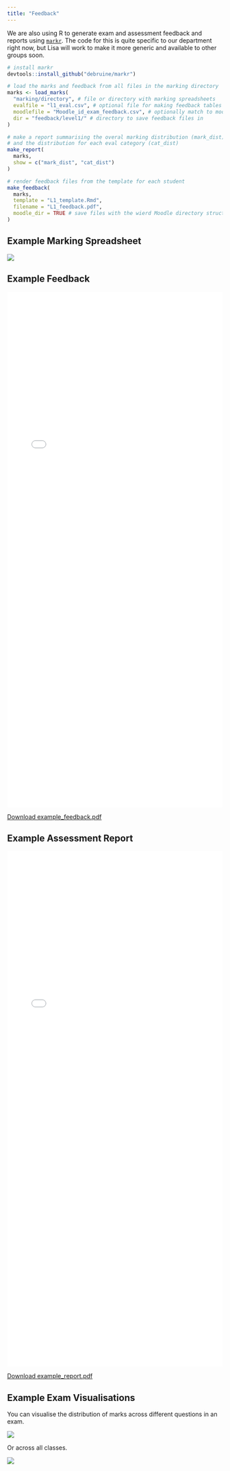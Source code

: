 ```yaml
---
title: "Feedback" 
---
```


We are also using R to generate exam and assessment feedback and reports using [`markr`](https://github.com/debruine/markr). The code for this is quite specific to our department right now, but Lisa will work to make it more generic and available to other groups soon.

```r
# install markr
devtools::install_github("debruine/markr")

# load the marks and feedback from all files in the marking directory
marks <- load_marks(
  "marking/directory", # file or directory with marking spreadsheets
  evalfile = "l1_eval.csv", # optional file for making feedback tables
  moodlefile = "Moodle_id_exam_feedback.csv", # optionally match to moodle ID from moodle.xlsx file
  dir = "feedback/level1/" # directory to save feedback files in
)

# make a report summarising the overal marking distribution (mark_dist)
# and the distribution for each eval category (cat_dist)
make_report(
  marks,
  show = c("mark_dist", "cat_dist")
) 

# render feedback files from the template for each student
make_feedback(
  marks, 
  template = "L1_template.Rmd",
  filename = "L1_feedback.pdf",
  moodle_dir = TRUE # save files with the wierd Moodle directory structure
)

```


## Example Marking Spreadsheet

![](images/example_spreadsheet.png)

## Example Feedback

<embed src="files/example_feedback.pdf" width="100%" height="1200px" />
[Download example_feedback.pdf](files/example_feedback.pdf)

## Example Assessment Report

<embed src="files/example_report.pdf" width="100%" height="1200px" />
[Download example_report.pdf](files/example_report.pdf)

## Example Exam Visualisations

You can visualise the distribution of marks across different questions in an exam.

![](images/2010_mark_dist.png)

Or across all classes.

![](images/all_marks.png)


